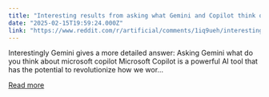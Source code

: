```yaml
---
title: "Interesting results from asking what Gemini and Copilot think of each other."
date: "2025-02-15T19:59:24.000Z"
link: "https://www.reddit.com/r/artificial/comments/1iq9ueh/interesting_results_from_asking_what_gemini_and/"
---
```


Interestingly Gemini gives a more detailed answer:
 Asking Gemini
 what do you think about microsoft copilot
 Microsoft Copilot is a powerful AI tool that has the potential to revolutionize how we wor...

[Read more](https://www.reddit.com/r/artificial/comments/1iq9ueh/interesting_results_from_asking_what_gemini_and/)
